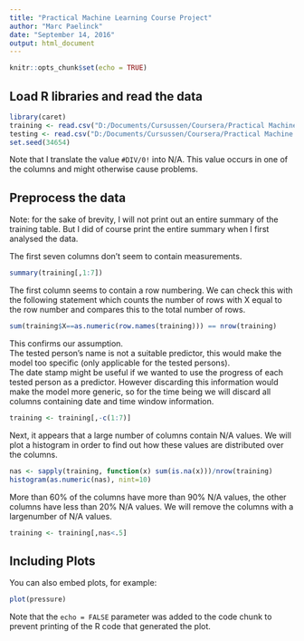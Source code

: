 ```yaml
---
title: "Practical Machine Learning Course Project"
author: "Marc Paelinck"
date: "September 14, 2016"
output: html_document
---
```


```r
knitr::opts_chunk$set(echo = TRUE)
```

## Load R libraries and read the data
```r
library(caret)
training <- read.csv("D:/Documents/Cursussen/Coursera/Practical Machine Learning/Week4/pml-training.csv", na=c("#DIV/0!","","NA"))
testing <- read.csv("D:/Documents/Cursussen/Coursera/Practical Machine Learning/Week4/pml-testing.csv")
set.seed(34654)
```
Note that I translate the value `#DIV/0!` into N/A. This value occurs in one of the columns and might otherwise cause problems.

## Preprocess the data
Note: for the sake of brevity, I will not print out an entire summary of the training table. But I did of course print the entire summary when I first analysed the data.

The first seven columns don't seem to contain measurements.
```r
summary(training[,1:7])
```
The first column seems to contain a row numbering. We can check this with the following statement which counts the number of rows with X equal to the row number and compares this to the total number of rows.
```r
sum(training$X==as.numeric(row.names(training))) == nrow(training)
```
This confirms our assumption.  
The tested person's name is not a suitable predictor, this would make the model too specific (only applicable for the tested persons).  
The date stamp might be useful if we wanted to use the progress of each tested person as a predictor. However discarding this information would make the model more generic, so for the time being we will discard all columns containing date and time window information.
```r
training <- training[,-c(1:7)]
```

Next, it appears that a large number of columns contain N/A values. We will plot a histogram in order to find out how these values are distributed over the columns.
```r
nas <- sapply(training, function(x) sum(is.na(x)))/nrow(training)
histogram(as.numeric(nas), nint=10)
```
  
More than 60% of the columns have more than 90% N/A values, the other columns have less than 20% N/A values. We will remove the columns with a largenumber of N/A values.
```r
training <- training[,nas<.5]
```




## Including Plots

You can also embed plots, for example:

```r
plot(pressure)
```

Note that the `echo = FALSE` parameter was added to the code chunk to prevent printing of the R code that generated the plot.
